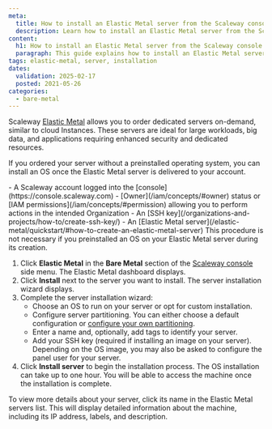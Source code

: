 ```yaml
---
meta:
  title: How to install an Elastic Metal server from the Scaleway console
  description: Learn how to install an Elastic Metal server from the Scaleway console.
content:
  h1: How to install an Elastic Metal server from the Scaleway console
  paragraph: This guide explains how to install an Elastic Metal server from the Scaleway console.
tags: elastic-metal, server, installation
dates:
  validation: 2025-02-17
  posted: 2021-05-26
categories:
  - bare-metal
---
```


Scaleway [Elastic Metal](https://www.scaleway.com/en/elastic-metal/) allows you to order dedicated servers on-demand, similar to cloud Instances. These servers are ideal for large workloads, big data, and applications requiring enhanced security and dedicated resources.

If you ordered your server without a preinstalled operating system, you can install an OS once the Elastic Metal server is delivered to your account.

<Macro id="requirements" />
- A Scaleway account logged into the [console](https://console.scaleway.com)
- [Owner](/iam/concepts/#owner) status or [IAM permissions](/iam/concepts/#permission) allowing you to perform actions in the intended Organization
- An [SSH key](/organizations-and-projects/how-to/create-ssh-key/)
- An [Elastic Metal server](/elastic-metal/quickstart/#how-to-create-an-elastic-metal-server)

<Message type="tip">
  This procedure is not necessary if you preinstalled an OS on your Elastic Metal server during its creation.
</Message>


1. Click **Elastic Metal** in the **Bare Metal** section of the [Scaleway console](https://console.scaleway.com) side menu. The Elastic Metal dashboard displays.
2. Click **Install** next to the server you want to install. The server installation wizard displays.
3. Complete the server installation wizard:
    - Choose an OS to run on your server or opt for custom installation.
    - Configure server partitioning. You can either choose a default configuration or [configure your own partitioning](/elastic-metal/how-to/configure-disk-partitions/).
    - Enter a name and, optionally, add tags to identify your server.
    - Add your SSH key (required if installing an image on your server). Depending on the OS image, you may also be asked to configure the panel user for your server.
5. Click **Install server** to begin the installation process.
   <Message type="note">
      The OS installation can take up to one hour. You will be able to access the machine once the installation is complete.
   </Message>

To view more details about your server, click its name in the Elastic Metal servers list. This will display detailed information about the machine, including its IP address, labels, and description.
